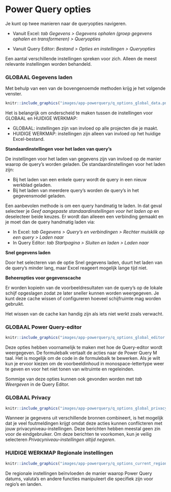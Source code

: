 # Power Query opties {#app-query-options}

Je kunt op twee manieren naar de queryopties navigeren.

+ Vanuit Excel: *tab Gegevens > Gegevens ophalen (groep gegevens ophalen en transformeren) > Queryopties*

+ Vanuit Query Editor: *Bestand > Opties en instellingen > Queryopties*

Een aantal verschillende instellingen spreken voor zich. Alleen de meest relevante instellingen worden behandeld.

### GLOBAAL Gegevens laden {.unnumbered}

Met behulp van een van de bovengenoemde methoden krijg je het volgende venster.

```r
knitr::include_graphics("images/app-powerquery/q_options_global_data.png")
```

Het is belangrijk om onderscheid te maken tussen de instellingen voor GLOBAAL en HUIDIGE WERKMAP:

+ GLOBAAL: instellingen zijn van invloed op alle projecten die je maakt.
+ HUIDIGE WERKMAP: instellingen zijn alleen van invloed op het huidige Excel-bestand.

**Standaardinstellingen voor het laden van query's**

De instellingen voor het laden van gegevens zijn van invloed op de manier waarop de query's worden geladen. De standaardinstellingen voor het laden zijn:

+ Bij het laden van een enkele query wordt de query in een nieuw werkblad geladen.
+ Bij het laden van meerdere query's worden de query's in het gegevensmodel geladen.

Een aanbevolen methode is om een query handmatig te laden. In dat geval selecteer je *Geef aangepaste standaardinstellingen voor het laden op* en deselecteer beide keuzes. Er wordt dan alleeen een verbinding gemaakt en je moet dan de query handmatig laden via:

+ In Excel: *tab Gegevens > Query's en verbindingen > Rechter muisklik op een query > Laden naa*r
+ In Query Editor: *tab Startpagina > Sluiten en laden > Laden naar*

**Snel gegevens laden**

Door het selecteren van de optie Snel gegevens laden, duurt het laden van de query's minder lang, maar Excel reageert mogelijk lange tijd niet.

**Beheeropties voor gegevenscache**

Er worden kopieën van de voorbeeldresultaten van de query's op de lokale schijf opgeslagen zodat ze later sneller kunnen worden weergegeven. Je kunt deze cache wissen of configureren hoeveel schijfruimte mag worden gebruikt.

::: {.tip}
Het wissen van de cache kan handig zijn als iets niet werkt zoals verwacht.
:::

### GLOBAAL Power Query-editor {.unnumbered}

```r
knitr::include_graphics("images/app-powerquery/q_options_global_editor.png")
```

Deze opties hebben voornamelijk te maken met hoe de Query-editor wordt weergegeven. De formulebalk vertaalt de acties naar de Power Query M taal. Het is mogelijk om de code in de formulebalk te bewerken. Als je wilt kun je ervoor kiezen om de voorbeeldinhoud in monospace-lettertype weer te geven en voor het niet tonen van witruimte en regeleinden.

::: {.tip}
Sommige van deze opties kunnen ook gevonden worden met *tab Weergeven* in de Query Editor.
:::

### GLOBAAL Privacy {.unnumbered}

```r
knitr::include_graphics("images/app-powerquery/q_options_global_privacy.png")
```

Wanneer je gegevens uit verschillende bronnen combineert, is het mogelijk dat je veel foutmeldingen krijgt omdat deze acties kunnen conflicteren met jouw privacyniveau-instellingen. Deze berichten hebben meestal geen zin voor de eindgebruiker. Om deze berichten te voorkomen, kun je veilig selecteren *Privacyniveau-instellingen altijd negeren*.

### HUIDIGE WERKMAP Regionale instellingen {.unnumbered}

```r
knitr::include_graphics("images/app-powerquery/q_options_current_regional.png")
```

De regionale instellingen beïnvloeden de manier waarop Power Query datums, valuta's en andere functies manipuleert die specifiek zijn voor regio's en landen.
